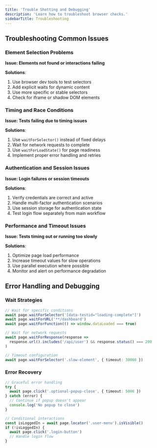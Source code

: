```yaml
---
title: 'Trouble Shotting and Debugging'
description: 'Learn how to troubleshoot browser checks.'
sidebarTitle: Troubleshooting
---
```


## Troubleshooting Common Issues

### Element Selection Problems
**Issue: Elements not found or interactions failing**

**Solutions**:
1. Use browser dev tools to test selectors
2. Add explicit waits for dynamic content
3. Use more specific or stable selectors
4. Check for iframe or shadow DOM elements

### Timing and Race Conditions
**Issue: Tests failing due to timing issues**

**Solutions**:
1. Use `waitForSelector()` instead of fixed delays
2. Wait for network requests to complete
3. Use `waitForLoadState()` for page readiness
4. Implement proper error handling and retries

### Authentication and Session Issues
**Issue: Login failures or session timeouts**

**Solutions**:
1. Verify credentials are correct and active
2. Handle multi-factor authentication scenarios
3. Use session storage for authentication state
4. Test login flow separately from main workflow

### Performance and Timeout Issues
**Issue: Tests timing out or running too slowly**

**Solutions**:
1. Optimize page load performance
2. Increase timeout values for slow operations
3. Use parallel execution where possible
4. Monitor and alert on performance degradation

 ## Error Handling and Debugging






### Wait Strategies
```typescript
// Wait for specific conditions
await page.waitForSelector('[data-testid="loading-complete"]')
await page.waitForURL('**/dashboard')
await page.waitForFunction(() => window.dataLoaded === true)

// Wait for network requests
await page.waitForResponse(response => 
  response.url().includes('/api/user') && response.status() === 200
)

// Timeout configuration
await page.waitForSelector('.slow-element', { timeout: 30000 })
```

### Error Recovery
```typescript
// Graceful error handling
try {
  await page.click('.optional-popup-close', { timeout: 5000 })
} catch (error) {
  // Continue if popup doesn't appear
  console.log('No popup to close')
}

// Conditional interactions
const isLoggedIn = await page.locator('.user-menu').isVisible()
if (!isLoggedIn) {
  await page.click('.login-button')
  // Handle login flow
}
```